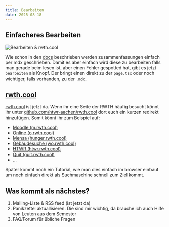 ```yaml
---
title: Bearbeiten
date: 2025-08-18
---
```


## Einfacheres Bearbeiten

![Bearbeiten & rwth.cool](/other/blog/06/bearbeiten-rwth-cool.png)

  Wie schon in den [docs](/docs) beschrieben werden zusammenfassungen einfach per mdx geschrieben. Damit es aber einfach wird diese zu bearbeiten falls man gerade beim lesen ist, aber einen Fehler gespotted hat, gibt es jetzt `bearbeiten` als Knopf. Der bringt einen direkt zu der `page.tsx` oder noch wichtiger, falls vorhanden, zu der `.mdx`.

## [rwth.cool](https://rwth.cool)
[rwth.cool](https://rwth.cool) ist jetzt da. Wenn ihr eine Seite der RWTH häufig besucht könnt ihr unter [github.com/htwr-aachen/rwth.cool](https://github.com/htwr-aachen/rwth.cool) dort euch ein kurzen redirekt hinzufügen. Somit könnt ihr zum Beispiel auf:
- [Moodle (m.rwth.cool)](https://m.rwth.cool)
- [Online (o.rwth.cool)](https://o.rwth.cool)
- [Mensa (hunger.rwth.cool)](https://hunger.rwth.cool)
- [Gebäudesuche (wo.rwth.cool)](https://wo.rwth.cool)
- [HTWR (htwr.rwth.cool)](https://htwr.rwth.cool)
- [Quit (quit.rwth.cool)](https://quit.rwth.cool)
- ...

Später kommt noch ein Tutorial, wie man dies einfach im browser einbaut um noch einfach direkt als Suchmaschine schnell zum Ziel kommt.

## Was kommt als nächstes?

1. Mailing-Liste & RSS feed (ist jetzt da)
2. Panikzettel aktuallisieren. Die sind mir wichtig, da brauche ich auch Hilfe von Leuten aus dem Semester
3. FAQ/Forum für übliche Fragen

